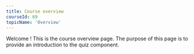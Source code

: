 ```yaml
---
title: Course overview
courseId: 69
topicName: 'Overview'
---
```


Welcome <FirstName/>! This is the course overview page.
The purpose of this page is to provide an introduction to the quiz component.
